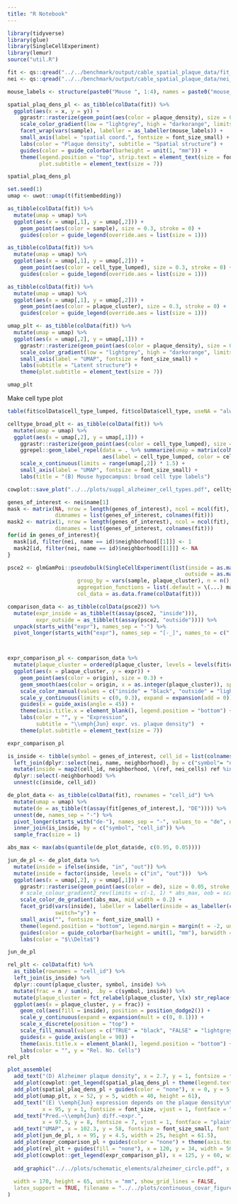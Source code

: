 ```yaml
---
title: "R Notebook"
---
```



```r
library(tidyverse)
library(glue)
library(SingleCellExperiment)
library(lemur)
source("util.R")
```




```r
fit <- qs::qread("../../benchmark/output/cable_spatial_plaque_data/fit_small.qs")
nei <- qs::qread("../../benchmark/output/cable_spatial_plaque_data/nei_small.qs")
```



```r
mouse_labels <- structure(paste0("Mouse ", 1:4), names = paste0("mouse_", 1:4))
```



```r
spatial_plaq_dens_pl <- as_tibble(colData(fit)) %>%
  ggplot(aes(x = x, y = y)) +
    ggrastr::rasterize(geom_point(aes(color = plaque_density), size = 0.05, stroke = 0), dpi = 600) +
    scale_color_gradient(low = "lightgrey", high = "darkorange", limits = c(0, 1), breaks = c(0, 0.5, 1)) +
    facet_wrap(vars(sample), labeller = as_labeller(mouse_labels)) +
    small_axis(label = "spatial coord.", fontsize = font_size_small) +
    labs(color = "Plaque density", subtitle = "Spatial structure") +
    guides(color = guide_colorbar(barheight = unit(1, "mm"))) +
    theme(legend.position = "top", strip.text = element_text(size = font_size_tiny, margin = margin(b = -1, unit = "mm")),
          plot.subtitle = element_text(size = 7))

spatial_plaq_dens_pl
```


```r
set.seed(1)
umap <- uwot::umap(t(fit$embedding))
```


```r
as_tibble(colData(fit)) %>%
  mutate(umap = umap) %>%
  ggplot(aes(x = umap[,1], y = umap[,2])) +
    geom_point(aes(color = sample), size = 0.3, stroke = 0) +
    guides(color = guide_legend(override.aes = list(size = 1)))

as_tibble(colData(fit)) %>%
  mutate(umap = umap) %>%
  ggplot(aes(x = umap[,1], y = umap[,2])) +
    geom_point(aes(color = cell_type_lumped), size = 0.3, stroke = 0) +
    guides(color = guide_legend(override.aes = list(size = 1)))

as_tibble(colData(fit)) %>%
  mutate(umap = umap) %>%
  ggplot(aes(x = umap[,1], y = umap[,2])) +
    geom_point(aes(color = plaque_cluster), size = 0.3, stroke = 0) +
    guides(color = guide_legend(override.aes = list(size = 1)))
```

```r
umap_plt <- as_tibble(colData(fit)) %>%
  mutate(umap = umap) %>%
  ggplot(aes(x = umap[,2], y = umap[,1])) +
    ggrastr::rasterize(geom_point(aes(color = plaque_density), size = 0.1, stroke = 0, show.legend = FALSE), dpi = 600) +
    scale_color_gradient(low = "lightgrey", high = "darkorange", limits = c(0, 1), breaks = c(0, 0.5, 1))  +
    small_axis(label = "UMAP", fontsize = font_size_small) +
    labs(subtitle = "Latent structure") +
    theme(plot.subtitle = element_text(size = 7))

umap_plt
```

Make cell type plot

```r
table(fit$colData$cell_type_lumped, fit$colData$cell_type, useNA = "always")
```


```r
celltype_broad_plt <- as_tibble(colData(fit)) %>%
  mutate(umap = umap) %>%
  ggplot(aes(x = umap[,2], y = umap[,1])) +
    ggrastr::rasterize(geom_point(aes(color = cell_type_lumped), size = 0.1, stroke = 0, show.legend = FALSE), dpi = 600) +
    ggrepel::geom_label_repel(data = . %>% summarize(umap = matrix(colMedians(umap), nrow = 1), .by = cell_type_lumped), 
                              aes(label = cell_type_lumped, color = cell_type_lumped), size = font_size_small / .pt, show.legend = FALSE, max.overlaps = 100) +
    scale_x_continuous(limits = range(umap[,2]) * 1.5) +
    small_axis(label = "UMAP", fontsize = font_size_small) +
    labs(title = "(B) Mouse hypocampus: broad cell type labels") 
```

```r
cowplot::save_plot("../../plots/suppl_alzheimer_cell_types.pdf", celltype_broad_plt, base_height = 8, base_width = 8, units = "cm")
```



```r
genes_of_interest <- nei$name[1]
mask <- matrix(NA, nrow = length(genes_of_interest), ncol = ncol(fit), 
               dimnames = list(genes_of_interest, colnames(fit)))
mask2 <- matrix(1, nrow = length(genes_of_interest), ncol = ncol(fit), 
               dimnames = list(genes_of_interest, colnames(fit)))
for(id in genes_of_interest){
  mask[id, filter(nei, name == id)$neighborhood[[1]]] <- 1
  mask2[id, filter(nei, name == id)$neighborhood[[1]]] <- NA
}

psce2 <- glmGamPoi::pseudobulk(SingleCellExperiment(list(inside = as.matrix(logcounts(fit)[genes_of_interest,,drop=FALSE] * mask),
                                                        outside = as.matrix(logcounts(fit)[genes_of_interest,,drop=FALSE] * mask2))),
                      group_by = vars(sample, plaque_cluster), n = n(),
                      aggregation_functions = list(.default = \(...) matrixStats::rowMeans2(..., na.rm = TRUE)),
                      col_data = as.data.frame(colData(fit)))

comparison_data <- as_tibble(colData(psce2)) %>%
  mutate(expr_inside = as_tibble(t(assay(psce2, "inside"))),
         expr_outside = as_tibble(t(assay(psce2, "outside")))) %>%
  unpack(starts_with("expr"), names_sep = "-") %>%
  pivot_longer(starts_with("expr"), names_sep = "[-_]", names_to = c(".value", "origin", "symbol")) 



expr_comparison_pl <- comparison_data %>%
  mutate(plaque_cluster = ordered(plaque_cluster, levels = levels(fit$colData$plaque_cluster))) %>% 
  ggplot(aes(x = plaque_cluster, y = expr)) +
    geom_point(aes(color = origin), size = 0.3) +
    geom_smooth(aes(color = origin, x = as.integer(plaque_cluster)), span = 1.5, spe = FALSE, linewidth = 2) +
    scale_color_manual(values = c("inside" = "black", "outside" = "lightgrey"), labels = c("inside" = "Cells in neighborhood", "outside" = "All other cells")) +
    scale_y_continuous(limits = c(0, 0.3), expand = expansion(add = 0)) +
    guides(x = guide_axis(angle = 45)) +
    theme(axis.title.x = element_blank(), legend.position = "bottom") +
    labs(color = "", y = "Expression",
         subtitle = "\\emph{Jun} expr. vs. plaque density")  +
    theme(plot.subtitle = element_text(size = 7))

expr_comparison_pl
```


```r
is_inside <- tibble(symbol = genes_of_interest, cell_id = list(colnames(fit))) %>%
  left_join(dplyr::select(nei, name, neighborhood), by = c("symbol"= "name")) %>%
  mutate(inside = map2(cell_id, neighborhood, \(ref, nei_cells) ref %in% nei_cells)) %>%
  dplyr::select(-neighborhood) %>%
  unnest(c(inside, cell_id))

de_plot_data <- as_tibble(colData(fit), rownames = "cell_id") %>%
  mutate(umap = umap) %>%
  mutate(de = as_tibble(t(assay(fit[genes_of_interest,], "DE")))) %>%
  unnest(de, names_sep = "-") %>%
  pivot_longer(starts_with("de-"), names_sep = "-", values_to = "de", names_to = c(NA, "symbol")) %>%
  inner_join(is_inside, by = c("symbol", "cell_id")) %>%
  sample_frac(size = 1) 

abs_max <- max(abs(quantile(de_plot_data$de, c(0.95, 0.05))))

jun_de_pl <- de_plot_data %>%
  mutate(inside = ifelse(inside, "in", "out")) %>%
  mutate(inside = factor(inside, levels = c("in", "out")))  %>%
  ggplot(aes(x = umap[,2], y = umap[,1])) +
    ggrastr::rasterise(geom_point(aes(color = de), size = 0.05, stroke = 0), dpi = 600) +
    # scale_colour_gradient2_rev(limits = c(-1, 1) * abs_max, oob = scales::squish, breaks = c(-1, 0, 1) * signif_to_zero(abs_max, 1), mid = "lightgrey") +
    scale_color_de_gradient(abs_max, mid_width = 0.2) +
    facet_grid(vars(inside), labeller = labeller(inside = as_labeller(c("in" = "Cells in Neighb.", "out" = "All other cells"))),
               switch="y") +
    small_axis("", fontsize = font_size_small) +
    theme(legend.position = "bottom", legend.margin = margin(t = -2, unit = "mm")) +
    guides(color = guide_colorbar(barheight = unit(1, "mm"), barwidth = unit(15, "mm"), title.vjust = 1)) +
    labs(color = "$\\Delta$")

jun_de_pl
```





```r
rel_plt <- colData(fit) %>%
  as_tibble(rownames = "cell_id") %>%
  left_join(is_inside) %>%
  dplyr::count(plaque_cluster, symbol, inside) %>%
  mutate(frac = n / sum(n), .by = c(symbol, inside)) %>%
  mutate(plaque_cluster = fct_relabel(plaque_cluster, \(x) str_replace(x, ",", ", "))) %>%
  ggplot(aes(x = plaque_cluster, y = frac)) +
    geom_col(aes(fill = inside), position = position_dodge2()) +
    scale_y_continuous(expand = expansion(mult = c(0, 0.1))) +
    scale_x_discrete(position = "top") +
    scale_fill_manual(values = c("TRUE" = "black", "FALSE" = "lightgrey")) +
    guides(x = guide_axis(angle = 90)) +
    theme(axis.title.x = element_blank(), legend.position = "bottom") +
    labs(color = "", y = "Rel. No. Cells")
rel_plt
```




```r
plot_assemble(
  add_text("(D) Alzheimer plaque density", x = 2.7, y = 1, fontsize = font_size, vjust = 1, fontface = "bold"),
  add_plot(cowplot::get_legend(spatial_plaq_dens_pl + theme(legend.text = element_text(size = font_size)) + labs(color = "")), x = 43, y = 1, height = 5),
  add_plot(spatial_plaq_dens_pl + guides(color = "none"), x = 0, y = 5, width = 60, height = 61),
  add_plot(umap_plt, x = 52, y = 5, width = 40, height = 61),
  add_text("(E) \\emph{Jun} expression depends on the plaque density\n\\quad\\quad{}in a subset of cells",
           x = 95, y = 1, fontsize = font_size, vjust = 1, fontface = "bold"),
  add_text("Pred.~\\emph{Jun} diff.~expr.",
           x = 97.5, y = 8, fontsize = 7, vjust = 1, fontface = "plain"),
  add_text("UMAP", x = 102.3, y = 58, fontsize = font_size_small, fontface = "plain"),
  add_plot(jun_de_pl, x = 95, y = 4.5, width = 25, height = 61.5),
  add_plot(expr_comparison_pl + guides(color = "none") + theme(axis.text.x = element_blank()), x = 120, y = 6.7, width = 50, height = 28.8),
  add_plot(rel_plt + guides(fill = "none"), x = 120, y = 34, width = 50, height = 26),
  add_plot(cowplot::get_legend(expr_comparison_pl), x = 125, y = 60, width = 60, height = 5),
  
  add_graphic("../../plots/schematic_elements/alzheimer_circle.pdf", x = -1,  y = -1, units = "mm"),
  
  width = 170, height = 65, units = "mm", show_grid_lines = FALSE,
  latex_support = TRUE, filename = "../../plots/continuous_covar_figure_part2.pdf"
)

```
